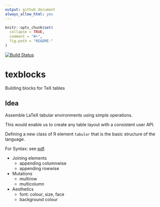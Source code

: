 ```yaml
---
output: github_document
always_allow_html: yes
---
```


<!-- README.md is generated from README.Rmd. Please edit that file -->

```r
knitr::opts_chunk$set(
  collapse = TRUE,
  comment = "#>",
  fig.path = "README-"
)
```
[![Build Status]([![Build Status](https://travis.metrumrg.com/yoni/texblocks.svg?token=tfrDuc83e84K9CqJKyCs&branch=master)](https://travis.metrumrg.com/yoni/texblocks))](https://travis.metrumrg.com/software/texblocks)

# texblocks

Building blocks for TeX tables

## Idea

Assemble LaTeX tabular environments using simple operations.

This would enable us to create any table layout with a consistent user API.

Defining a new class of R element `tabular` that is the basic structure of the language.

For Syntax: see [pdf](https://ghe.metrumrg.com/yoni/texblocks/blob/master/Syntax.pdf).

  - Joining elements
    - appending columnwise
    - appending rowwise
  
  - Mutations
    - multirow
    - multicolumn
  
  - Aesthetics
    - font: colour, size, face
    - background colour
